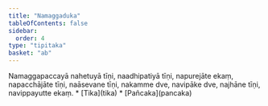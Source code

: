 ```yaml
---
title: "Namaggaduka"
tableOfContents: false
sidebar:
  order: 4
type: "tipitaka"
basket: "ab"
---
```



<DynamicBreadcrumb />

<Division number="23">

<Paragraph number="1848">
Namaggapaccayā nahetuyā tīṇi, naadhipatiyā tīṇi, napurejāte ekaṃ, napacchājāte tīṇi, naāsevane tīṇi, nakamme dve, navipāke dve, najhāne tīṇi, navippayutte ekaṃ.

</Paragraph>
</Division>

<TableOfContents>
* [Tika](tika)
* [Pañcaka](pancaka)
</TableOfContents>